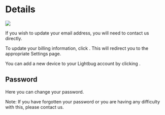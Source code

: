# Details

![](https://i.imgur.com/8o0Z4Uf.png)

If you wish to update your email address, you will need to
contact us directly.

To update your billing information, click . This
will redirect you to the appropriate Settings page.

You can add a new device to your Lightbug account by
clicking .

## Password

Here you can change your password.

Note: If you have forgotten your password or you are having
any difficulty with this, please contact us.

